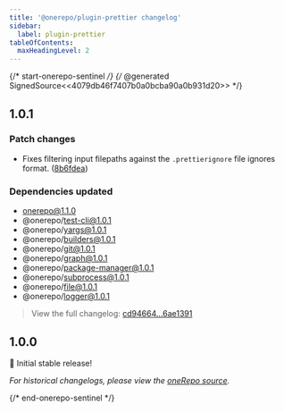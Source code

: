 ```yaml
---
title: '@onerepo/plugin-prettier changelog'
sidebar:
  label: plugin-prettier
tableOfContents:
  maxHeadingLevel: 2
---
```


{/* start-onerepo-sentinel */}
{/* @generated SignedSource<<4079db46f7407b0a0bcba90a0b931d20>> */}

## 1.0.1

### Patch changes

- Fixes filtering input filepaths against the `.prettierignore` file ignores format. ([8b6fdea](https://github.com/paularmstrong/onerepo/commit/8b6fdea7a66b2675cd6e8af25bc28285d25bf5b8))

### Dependencies updated

- onerepo@1.1.0
- @onerepo/test-cli@1.0.1
- @onerepo/yargs@1.0.1
- @onerepo/builders@1.0.1
- @onerepo/git@1.0.1
- @onerepo/graph@1.0.1
- @onerepo/package-manager@1.0.1
- @onerepo/subprocess@1.0.1
- @onerepo/file@1.0.1
- @onerepo/logger@1.0.1

> View the full changelog: [cd94664...6ae1391](https://github.com/paularmstrong/onerepo/compare/cd9466419b207f690e55f87d0e4632eebdc0ca6a...6ae13912ef4b9bedab788be13fa167a709b26bba)

## 1.0.0

🎉 Initial stable release!

_For historical changelogs, please view the [oneRepo source](https://github.com/paularmstrong/onerepo/tree/main/plugins/plugin-prettier)._

{/* end-onerepo-sentinel */}

